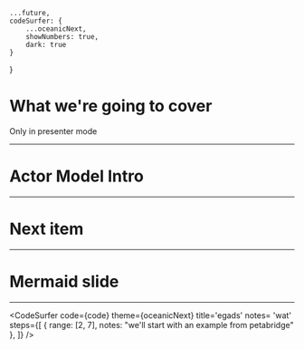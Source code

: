 
[//]: # (GLOBAL THEME SETUP)

    ...future,
    codeSurfer: {
        ...oceanicNext,
        showNumbers: true,
        dark: true
    }
}



[//]: # (SLIDES)

# What we're going to cover

<Notes>Only in presenter mode</Notes>

---


# Actor Model Intro

---

# Next item

---


# Mermaid slide

<Mermaid 
    chart={chart}
/>

---

<CodeSurfer 
    code={code} 
    theme={oceanicNext}
    title='egads' 
    notes= 'wat'
    steps={[
        { range: [2, 7], notes: "we'll start with an example from petabridge" },
    ]}
/>